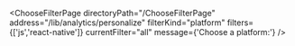 


<ChooseFilterPage
    directoryPath="/ChooseFilterPage"
    address="/lib/analytics/personalize"
    filterKind="platform"
    filters={['js','react-native']}
    currentFilter="all"
    message={'Choose a platform:'}
/>
